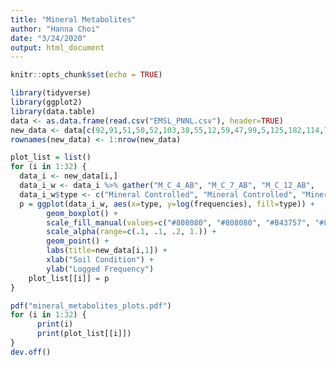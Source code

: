 ```yaml
---
title: "Mineral Metabolites"
author: "Hanna Choi"
date: "3/24/2020"
output: html_document
---
```


```r
knitr::opts_chunk$set(echo = TRUE)
```
```r
library(tidyverse)
library(ggplot2)
library(data.table)
data <- as.data.frame(read.csv("EMSL_PNNL.csv"), header=TRUE)
new_data <- data[c(92,91,51,50,52,103,38,55,12,59,47,99,5,125,182,114,7,27,56,57,76,62,132,111,106,173,201,121,81),]
rownames(new_data) <- 1:nrow(new_data)
```
```r
plot_list = list()
for (i in 1:32) {
  data_i <- new_data[i,]
  data_i_w <- data_i %>% gather("M_C_4_AB",	"M_C_7_AB",	"M_C_12_AB",	"M_C_14_AB",	"M_C_19_AB",	"M_C_30_AB",	"M_H_2_AB",	"M_H_2B",	"M_H_4_AB",	"M_H_11_AB",	"M_H_17_AB",	"M_H_26_AB",	"M_H_28_AB",	"M_H_30_AB",	"M_H_32_AB",	"M_H_34_AB",	"O_C_4_AB",	"O_C_12_AB",	"O_C_14_AB",	"O_C_19_AB",	"O_C_27_AB",	"O_C_34_AB",	"O_H_2_AB",	"O_H_4_AB",	"O_H_11_AB",	"O_H_17_AB",	"O_H_32_AB", key="type", value="frequencies")
  data_i_w$type <- c("Mineral Controlled", "Mineral Controlled", "Mineral Controlled", "Mineral Controlled", "Mineral Controlled", "Mineral Controlled", "Mineral Heated", "Mineral Heated", "Mineral Heated", "Mineral Heated", "Mineral Heated", "Mineral Heated", "Mineral Heated", "Mineral Heated", "Mineral Heated", "Mineral Heated", "Organic Controlled", "Organic Controlled", "Organic Controlled", "Organic Controlled", "Organic Controlled", "Organic Controlled", "Organic Heated", "Organic Heated", "Organic Heated", "Organic Heated", "Organic Heated")
  p = ggplot(data_i_w, aes(x=type, y=log(frequencies), fill=type)) +
        geom_boxplot() +
        scale_fill_manual(values=c("#808080", "#808080", "#B43757", "#830300")) +
        scale_alpha(range=c(.1, .1, .2, 1.)) +
        geom_point() +
        labs(title=new_data[i,1]) +
        xlab("Soil Condition") +
        ylab("Logged Frequency")
    plot_list[[i]] = p
}
```
```r
pdf("mineral_metabolites_plots.pdf")
for (i in 1:32) {
      print(i)
      print(plot_list[[i]])
}
dev.off()
```
